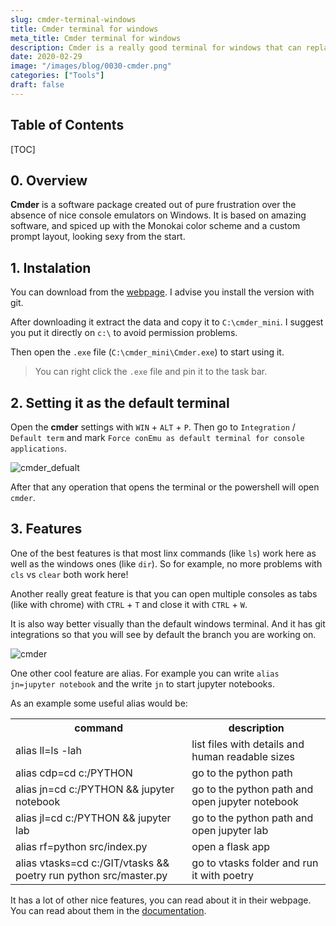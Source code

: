 ```yaml
---
slug: cmder-terminal-windows
title: Cmder terminal for windows
meta_title: Cmder terminal for windows
description: Cmder is a really good terminal for windows that can replace the default one.
date: 2020-02-29
image: "/images/blog/0030-cmder.png"
categories: ["Tools"]
draft: false
---
```


## Table of Contents

[TOC]

## 0. Overview

**Cmder** is a software package created out of pure frustration over the absence of nice console emulators on Windows.
It is based on amazing software, and spiced up with the Monokai color scheme and a custom prompt layout, looking sexy from the start.

## 1. Instalation

You can download from the [webpage](https://cmder.net/).
I advise you install the version with git.

After downloading it extract the data and copy it to `C:\cmder_mini`.
I suggest you put it directly on `c:\` to avoid permission problems.

Then open the `.exe` file (`C:\cmder_mini\Cmder.exe`) to start using it.

> You can right click the `.exe` file and pin it to the task bar.

## 2. Setting it as the default terminal

Open the **cmder** settings with `WIN` + `ALT` + `P`.
Then go to `Integration` / `Default term` and mark `Force conEmu as default terminal for console applications`.

<div class="w3-center">
  <img src="/static/images/posts/cmder_defualt.png" alt="cmder_defualt" class="w3-image w3-padding-16" style="max-height: 600px;"/>
</div>

After that any operation that opens the terminal or the powershell will open `cmder`.

## 3. Features

One of the best features is that most linx commands (like `ls`) work here as well as the windows ones (like `dir`).
So for example, no more problems with `cls` vs `clear` both work here!

Another really great feature is that you can open multiple consoles as tabs (like with chrome) with `CTRL` + `T` and close it with `CTRL` + `W`.

It is also way better visually than the default windows terminal.
And it has git integrations so that you will see by default the branch you are working on.

<div class="w3-center">
  <img src="/static/images/posts/cmder.png" alt="cmder" class="w3-image w3-padding-16" style="max-height: 600px;"/>
</div>

One other cool feature are alias.
For example you can write `alias jn=jupyter notebook` and the write `jn` to start jupyter notebooks.

As an example some useful alias would be:

<table class="v-table" align="center">
  <tr class="v-table-center">
    <th class="v-table-header">command</th>
    <th class="v-table-header">description</th>
  </tr>
  <tr>
    <td>alias ll=ls -lah</td>
    <td>list files with details and human readable sizes</td>
  </tr>
  <tr>
    <td>alias cdp=cd c:/PYTHON</td>
    <td>go to the python path</td>
  </tr>
  <tr>
    <td>alias jn=cd c:/PYTHON && jupyter notebook</td>
    <td>go to the python path and open jupyter notebook</td>
  </tr>
  <tr>
    <td>alias jl=cd c:/PYTHON && jupyter lab</td>
    <td>go to the python path and open jupyter lab</td>
  </tr>
  <tr>
    <td>alias rf=python src/index.py</td>
    <td>open a flask app</td>
  </tr>
  <tr>
    <td>alias vtasks=cd c:/GIT/vtasks && poetry run python src/master.py</td>
    <td>go to vtasks folder and run it with poetry</td>
  </tr>
</table>

It has a lot of other nice features, you can read about it in their webpage.
You can read about them in the [documentation](https://github.com/cmderdev/cmder).
